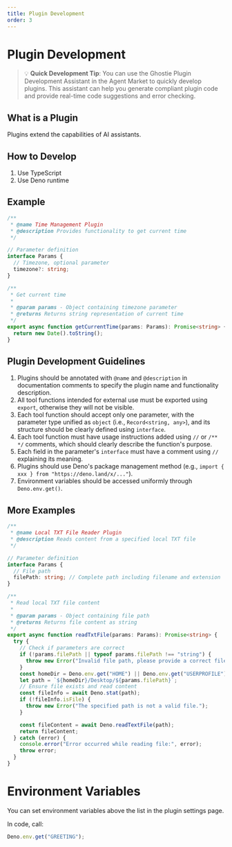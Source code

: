 ```yaml
---
title: Plugin Development
order: 3
---
```


# Plugin Development

> 💡 **Quick Development Tip**: You can use the Ghostie Plugin Development Assistant in the Agent Market to quickly develop plugins. This assistant can help you generate compliant plugin code and provide real-time code suggestions and error checking.

## What is a Plugin

Plugins extend the capabilities of AI assistants.

## How to Develop

1. Use TypeScript
2. Use Deno runtime

## Example

```ts
/**
 * @name Time Management Plugin
 * @description Provides functionality to get current time
 */

// Parameter definition
interface Params {
  // Timezone, optional parameter
  timezone?: string;
}

/**
 * Get current time
 *
 * @param params - Object containing timezone parameter
 * @returns Returns string representation of current time
 */
export async function getCurrentTime(params: Params): Promise<string> {
  return new Date().toString();
}
```

## Plugin Development Guidelines

1. Plugins should be annotated with `@name` and `@description` in documentation comments to specify the plugin name and functionality description.
2. All tool functions intended for external use must be exported using `export`, otherwise they will not be visible.
3. Each tool function should accept only one parameter, with the parameter type unified as `object` (i.e., `Record<string, any>`), and its structure should be clearly defined using `interface`.
4. Each tool function must have usage instructions added using `//` or `/** */` comments, which should clearly describe the function's purpose.
5. Each field in the parameter's `interface` must have a comment using `//` explaining its meaning.
6. Plugins should use Deno's package management method (e.g., `import { xxx } from "https://deno.land/x/..."`).
7. Environment variables should be accessed uniformly through `Deno.env.get()`.

## More Examples

```ts
/**
 * @name Local TXT File Reader Plugin
 * @description Reads content from a specified local TXT file
 */

// Parameter definition
interface Params {
  // File path
  filePath: string; // Complete path including filename and extension
}

/**
 * Read local TXT file content
 *
 * @param params - Object containing file path
 * @returns Returns file content as string
 */
export async function readTxtFile(params: Params): Promise<string> {
  try {
    // Check if parameters are correct
    if (!params.filePath || typeof params.filePath !== "string") {
      throw new Error("Invalid file path, please provide a correct file path.");
    }
    const homeDir = Deno.env.get("HOME") || Deno.env.get("USERPROFILE");
    let path = `${homeDir}/Desktop/${params.filePath}`;
    // Ensure file exists and read content
    const fileInfo = await Deno.stat(path);
    if (!fileInfo.isFile) {
      throw new Error("The specified path is not a valid file.");
    }

    const fileContent = await Deno.readTextFile(path);
    return fileContent;
  } catch (error) {
    console.error("Error occurred while reading file:", error);
    throw error;
  }
}
```

# Environment Variables

You can set environment variables above the list in the plugin settings page.

In code, call:

```ts
Deno.env.get("GREETING");
```
